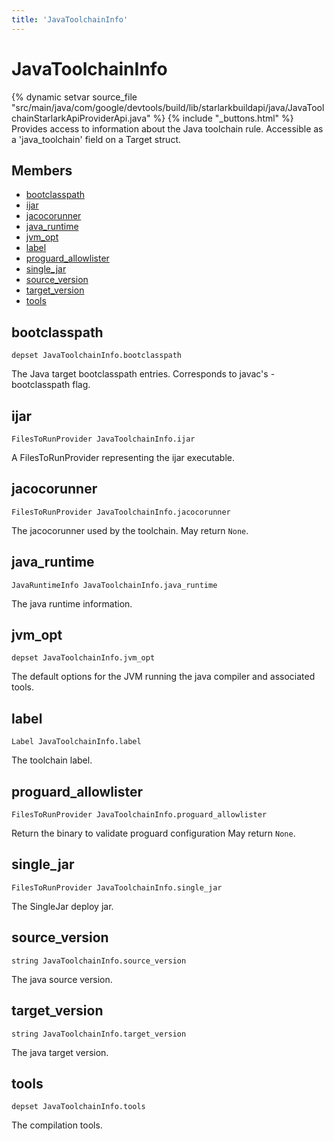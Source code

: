 ```yaml
---
title: 'JavaToolchainInfo'
---
```


# JavaToolchainInfo

{% dynamic setvar source_file "src/main/java/com/google/devtools/build/lib/starlarkbuildapi/java/JavaToolchainStarlarkApiProviderApi.java" %}
{% include "\_buttons.html" %}
Provides access to information about the Java toolchain rule. Accessible as a 'java_toolchain' field on a Target struct.

## Members

- [bootclasspath](#bootclasspath)
- [ijar](#ijar)
- [jacocorunner](#jacocorunner)
- [java_runtime](#java_runtime)
- [jvm_opt](#jvm_opt)
- [label](#label)
- [proguard_allowlister](#proguard_allowlister)
- [single_jar](#single_jar)
- [source_version](#source_version)
- [target_version](#target_version)
- [tools](#tools)

## bootclasspath

``` rule-signature
depset JavaToolchainInfo.bootclasspath
```

The Java target bootclasspath entries. Corresponds to javac's -bootclasspath flag.

## ijar

``` rule-signature
FilesToRunProvider JavaToolchainInfo.ijar
```

A FilesToRunProvider representing the ijar executable.

## jacocorunner

``` rule-signature
FilesToRunProvider JavaToolchainInfo.jacocorunner
```

The jacocorunner used by the toolchain.
May return `None`.

## java_runtime

``` rule-signature
JavaRuntimeInfo JavaToolchainInfo.java_runtime
```

The java runtime information.

## jvm_opt

``` rule-signature
depset JavaToolchainInfo.jvm_opt
```

The default options for the JVM running the java compiler and associated tools.

## label

``` rule-signature
Label JavaToolchainInfo.label
```

The toolchain label.

## proguard_allowlister

``` rule-signature
FilesToRunProvider JavaToolchainInfo.proguard_allowlister
```

Return the binary to validate proguard configuration
May return `None`.

## single_jar

``` rule-signature
FilesToRunProvider JavaToolchainInfo.single_jar
```

The SingleJar deploy jar.

## source_version

``` rule-signature
string JavaToolchainInfo.source_version
```

The java source version.

## target_version

``` rule-signature
string JavaToolchainInfo.target_version
```

The java target version.

## tools

``` rule-signature
depset JavaToolchainInfo.tools
```

The compilation tools.
